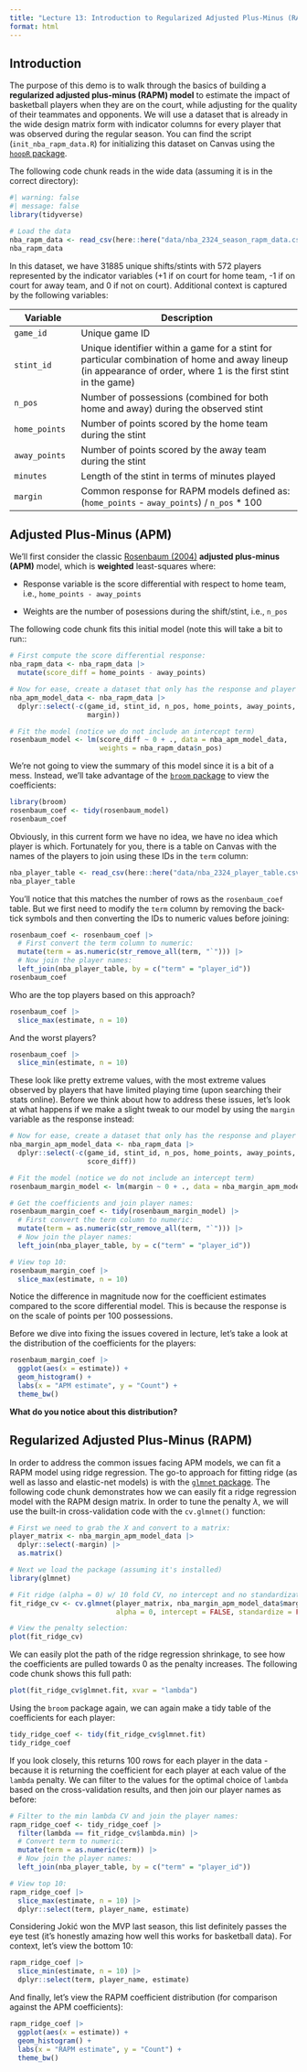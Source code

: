 ```yaml
---
title: "Lecture 13: Introduction to Regularized Adjusted Plus-Minus (RAPM)"
format: html
---
```


## Introduction

The purpose of this demo is to walk through the basics of building a __regularized adjusted plus-minus (RAPM) model__ to estimate the impact of basketball players when they are on the court, while adjusting for the quality of their teammates and opponents. We will use a dataset that is already in the wide design matrix form with indicator columns for every player that was observed during the regular season. You can find the script (`init_nba_rapm_data.R`) for initializing this dataset on Canvas using the [`hoopR` package](https://hoopr.sportsdataverse.org/).

The following code chunk reads in the wide data (assuming it is in the correct directory):

```r
#| warning: false
#| message: false
library(tidyverse)

# Load the data
nba_rapm_data <- read_csv(here::here("data/nba_2324_season_rapm_data.csv.gz"))
nba_rapm_data
```

In this dataset, we have 31885 unique shifts/stints with 572 players represented by the indicator variables (+1 if on court for home team, -1 if on court for away team, and 0 if not on court). Additional context is captured by the following variables:

| Variable | Description |
|----|-------------|
| `game_id` |	Unique game ID |
| `stint_id` |	Unique identifier within a game for a stint for particular combination of home and away lineup (in appearance of order, where 1 is the first stint in the game) |
| `n_pos` |	Number of possessions (combined for both home and away) during the observed stint |
| `home_points` |	Number of points scored by the home team during the stint |
| `away_points` |	Number of points scored by the away team during the stint |
| `minutes` |	Length of the stint in terms of minutes played |
| `margin` | Common response for RAPM models defined as: (`home_points` - `away_points`) / `n_pos` * 100 |

## Adjusted Plus-Minus (APM)

We'll first consider the classic [Rosenbaum (2004)](https://www.82games.com/comm30.htm) __adjusted plus-minus (APM)__ model, which is **weighted** least-squares where:

+ Response variable is the score differential with respect to home team, i.e., `home_points - away_points`

+ Weights are the number of posessions during the shift/stint, i.e., `n_pos`

The following code chunk fits this initial model (note this will take a bit to run::

```r
# First compute the score differential response:
nba_rapm_data <- nba_rapm_data |>
  mutate(score_diff = home_points - away_points)

# Now for ease, create a dataset that only has the response and player columns:
nba_apm_model_data <- nba_rapm_data |>
  dplyr::select(-c(game_id, stint_id, n_pos, home_points, away_points, minutes,
                   margin))

# Fit the model (notice we do not include an intercept term)
rosenbaum_model <- lm(score_diff ~ 0 + ., data = nba_apm_model_data,
                      weights = nba_rapm_data$n_pos)
```


We're not going to view the summary of this model since it is a bit of a mess. Instead, we'll take advantage of the [`broom` package](https://broom.tidymodels.org/index.html) to view the coefficients:

```r
library(broom)
rosenbaum_coef <- tidy(rosenbaum_model)
rosenbaum_coef
```

Obviously, in this current form we have no idea, we have no idea which player is which. Fortunately for you, there is a table on Canvas with the names of the players to join using these IDs in the `term` column: 

```r
nba_player_table <- read_csv(here::here("data/nba_2324_player_table.csv"))
nba_player_table
```

You'll notice that this matches the number of rows as the `rosenbaum_coef` table. But we first need to modify the `term` column by removing the back-tick symbols and then converting the IDs to numeric values before joining:

```r
rosenbaum_coef <- rosenbaum_coef |>
  # First convert the term column to numeric:
  mutate(term = as.numeric(str_remove_all(term, "`"))) |>
  # Now join the player names:
  left_join(nba_player_table, by = c("term" = "player_id"))
rosenbaum_coef
```

Who are the top players based on this approach?

```r
rosenbaum_coef |>
  slice_max(estimate, n = 10)
```

And the worst players?

```r
rosenbaum_coef |>
  slice_min(estimate, n = 10)
```

These look like pretty extreme values, with the most extreme values observed by players that have limited playing time (upon searching their stats online). Before we think about how to address these issues, let's look at what happens if we make a slight tweak to our model by using the `margin` variable as the response instead:

```r
# Now for ease, create a dataset that only has the response and player columns:
nba_margin_apm_model_data <- nba_rapm_data |>
  dplyr::select(-c(game_id, stint_id, n_pos, home_points, away_points, minutes,
                   score_diff))

# Fit the model (notice we do not include an intercept term)
rosenbaum_margin_model <- lm(margin ~ 0 + ., data = nba_margin_apm_model_data)

# Get the coefficients and join player names:
rosenbaum_margin_coef <- tidy(rosenbaum_margin_model) |>
  # First convert the term column to numeric:
  mutate(term = as.numeric(str_remove_all(term, "`"))) |>
  # Now join the player names:
  left_join(nba_player_table, by = c("term" = "player_id"))

# View top 10:
rosenbaum_margin_coef |>
  slice_max(estimate, n = 10)
```

Notice the difference in magnitude now for the coefficient estimates compared to the score differential model. This is because the response is on the scale of points per 100 possessions.

Before we dive into fixing the issues covered in lecture, let's take a look at the distribution of the coefficients for the players:

```r
rosenbaum_margin_coef |>
  ggplot(aes(x = estimate)) +
  geom_histogram() +
  labs(x = "APM estimate", y = "Count") +
  theme_bw()
```

__What do you notice about this distribution?__

## Regularized Adjusted Plus-Minus (RAPM)

In order to address the common issues facing APM models, we can fit a RAPM model using ridge regression. The go-to approach for fitting ridge (as well as lasso and elastic-net models) is with the [`glmnet` package](https://glmnet.stanford.edu/articles/glmnet.html). The following code chunk demonstrates how we can easily fit a ridge regression model with the RAPM design matrix. In order to tune the penalty $\lambda$, we will use the built-in cross-validation code with the `cv.glmnet()` function:

```r
# First we need to grab the X and convert to a matrix:
player_matrix <- nba_margin_apm_model_data |>
  dplyr::select(-margin) |>
  as.matrix()

# Next we load the package (assuming it's installed)
library(glmnet)

# Fit ridge (alpha = 0) w/ 10 fold CV, no intercept and no standardization
fit_ridge_cv <- cv.glmnet(player_matrix, nba_margin_apm_model_data$margin, 
                          alpha = 0, intercept = FALSE, standardize = FALSE)

# View the penalty selection:
plot(fit_ridge_cv)
```

We can easily plot the path of the ridge regression shrinkage, to see how the coefficients are pulled towards 0 as the penalty increases. The following code chunk shows this full path:

```r
plot(fit_ridge_cv$glmnet.fit, xvar = "lambda")
```

Using the `broom` package again, we can again make a tidy table of the coefficients for each player:

```r
tidy_ridge_coef <- tidy(fit_ridge_cv$glmnet.fit)
tidy_ridge_coef
```

If you look closely, this returns 100 rows for each player in the data - because it is returning the coefficient for each player at each value of the `lambda` penalty. We can filter to the values for the optimal choice of `lambda` based on the cross-validation results, and then join our player names as before:

```r
# Filter to the min lambda CV and join the player names:
rapm_ridge_coef <- tidy_ridge_coef |>
  filter(lambda == fit_ridge_cv$lambda.min) |>
  # Convert term to numeric:
  mutate(term = as.numeric(term)) |>
  # Now join the player names:
  left_join(nba_player_table, by = c("term" = "player_id"))

# View top 10:
rapm_ridge_coef |>
  slice_max(estimate, n = 10) |>
  dplyr::select(term, player_name, estimate)
```

Considering Jokić won the MVP last season, this list definitely passes the eye test (it's honestly amazing how well this works for basketball data). For context, let's view the bottom 10:

```r
rapm_ridge_coef |>
  slice_min(estimate, n = 10) |>
  dplyr::select(term, player_name, estimate)
```

And finally, let's view the RAPM coefficient distribution (for comparison against the APM coefficients):

```r
rapm_ridge_coef |>
  ggplot(aes(x = estimate)) +
  geom_histogram() +
  labs(x = "RAPM estimate", y = "Count") +
  theme_bw()
```



